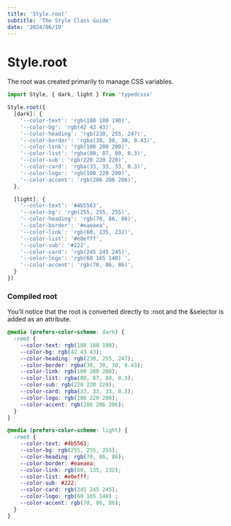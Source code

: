 ```yaml
---
title: 'Style.root'
subtitle: 'The Style Class Guide'
date: '2024/06/19'
---
```


<TocBot />

# Style.root
The root was created primarily to manage CSS variables.
```ts title="global.css.ts"
import Style, { dark, light } from 'typedcssx'

Style.root({
  [dark]: {
    '--color-text': 'rgb(180 180 190)',
    '--color-bg': 'rgb(42 43 43)',
    '--color-heading': 'rgb(230, 255, 247)',
    '--color-border': 'rgba(30, 30, 30, 0.43)',
    '--color-link': 'rgb(100 200 200)',
    '--color-list': 'rgba(80, 87, 80, 0.3)',
    '--color-sub': 'rgb(220 220 220)',
    '--color-card': 'rgba(33, 33, 33, 0.3)',
    '--color-logo': 'rgb(100 220 200)',
    '--color-accent': 'rgb(206 206 206)',
  },

  [light]: {
    '--color-text': '#4b5563',
    '--color-bg': 'rgb(255, 255, 255)',
    '--color-heading': 'rgb(70, 86, 86)',
    '--color-border': '#eaeaea',
    '--color-link': 'rgb(60, 135, 232)',
    '--color-list': '#e0efff',
    '--color-sub': '#222',
    '--color-card': 'rgb(245 245 245)',
    '--color-logo': 'rgb(60 165 140) ',
    '--color-accent': 'rgb(70, 86, 86)',
  }
})
```

### Compiled root
You'll notice that the root is converted directly to :root and the &selector is added as an attribute.
```css title="css"
@media (prefers-color-scheme: dark) {
  :root {
    --color-text: rgb(180 180 190);
    --color-bg: rgb(42 43 43);
    --color-heading: rgb(230, 255, 247);
    --color-border: rgba(30, 30, 30, 0.43);
    --color-link: rgb(100 200 200);
    --color-list: rgba(80, 87, 80, 0.3);
    --color-sub: rgb(220 220 220);
    --color-card: rgba(33, 33, 33, 0.3);
    --color-logo: rgb(100 220 200);
    --color-accent: rgb(206 206 206);
  }
}

@media (prefers-color-scheme: light) {
  :root {
    --color-text: #4b5563;
    --color-bg: rgb(255, 255, 255);
    --color-heading: rgb(70, 86, 86);
    --color-border: #eaeaea;
    --color-link: rgb(60, 135, 232);
    --color-list: #e0efff;
    --color-sub: #222;
    --color-card: rgb(245 245 245);
    --color-logo: rgb(60 165 140) ;
    --color-accent: rgb(70, 86, 86);
  }
}
```